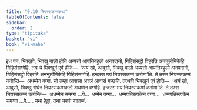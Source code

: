 ```yaml
---
title: "9.10 नियस्सकम्मकथा"
tableOfContents: false
sidebar:
  order: 2
type: "tipitaka"
basket: "vi"
book: "vi-maha"
---
```



<DynamicBreadcrumb />

<Division number="412" book="vi-maha">

<Paragraph number="1846" book="vi-maha">
इध पन, भिक्खवे, भिक्खु बालो होति अब्यत्तो आपत्तिबहुलो अनपदानो, गिहिसंसट्ठो विहरति अननुलोमिकेहि गिहिसंसग्गेहि. तत्र चे भिक्खूनं एवं होति—  ‘अयं खो, आवुसो, भिक्खु बालो अब्यत्तो आपत्तिबहुलो अनपदानो, गिहिसंसट्ठो विहरति अननुलोमिकेहि गिहिसंसग्गेहि. हन्दस्स मयं नियस्सकम्मं करोमा’ति. ते तस्स नियस्सकम्मं करोन्ति—  अधम्मेन वग्गा. सो तम्हा आवासा अञ्ञं आवासं गच्छति. तत्थपि भिक्खूनं एवं होति—  ‘अयं खो, आवुसो, भिक्खु संघेन नियस्सकम्मकतो अधम्मेन वग्गेहि. हन्दस्स मयं नियस्सकम्मं करोमा’ति. ते तस्स नियस्सकम्मं करोन्ति—  अधम्मेन समग्गा …पे…  धम्मेन वग्गा…  धम्मपतिरूपकेन वग्गा…  धम्मपतिरूपकेन समग्गा …पे… .

</Paragraph>
</Division>

<Paragraph number="1847" type="center" book="vi-maha">
यथा हेट्ठा, तथा चक्कं कातब्बं.
</Paragraph>